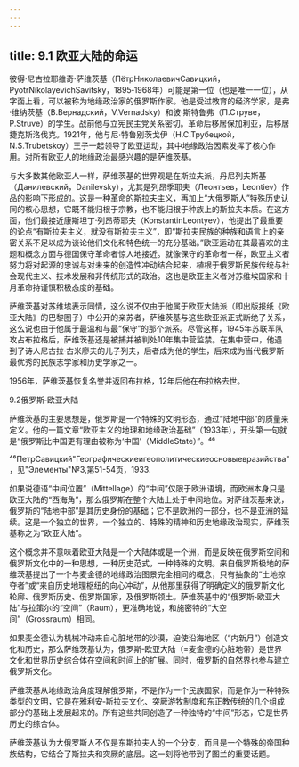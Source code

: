 ```yaml
---
---
---
```

title: 9.1 欧亚大陆的命运
---



彼得·尼古拉耶维奇·萨维茨基（ПётрНиколаевичСавицкий，PyotrNikolayevichSavitsky，1895‑1968年）可能是第一位（也是唯一一位），从字面上看，可以被称为地缘政治家的俄罗斯作家。他是受过教育的经济学家，是弗·维纳茨基（В.Вернадский，V.Vernadsky）和彼·斯特鲁弗（П.Струве，P.Struve）的学生。战前他与立宪民主党关系密切。革命后移居保加利亚，后移居捷克斯洛伐克。1921年，他与尼·特鲁别茨戈伊（Н.С.Трубецкой，N.S.Trubetskoy）王子一起领导了欧亚运动，其中地缘政治因素发挥了核心作用。对所有欧亚人的地缘政治最感兴趣的是萨维茨基。

与大多数其他欧亚人一样，萨维茨基的世界观是在斯拉夫派，丹尼列夫斯基（Данилевский，Danilevsky），尤其是列昂季耶夫（Леонтьев，Leontiev）作品的影响下形成的。这是一种革命的斯拉夫主义，再加上“大俄罗斯人”特殊历史认同的核心思想，它既不能归根于宗教，也不能归根于种族上的斯拉夫本质。在这方面，他们最接近康斯坦丁·列昂蒂耶夫（KonstantinLeontyev），他提出了最重要的论点“有斯拉夫主义，就没有斯拉夫主义”，即“斯拉夫民族的种族和语言上的亲密关系不足以成为谈论他们文化和特色统一的充分基础。”欧亚运动在其最喜欢的主题和概念方面与德国保守革命者惊人地接近。就像保守的革命者一样，欧亚主义者努力将对起源的忠诚与对未来的创造性冲动结合起来，植根于俄罗斯民族传统与社会现代主义、技术发展和非传统形式的政治。这也是欧亚主义者对苏维埃国家和十月革命持谨慎积极态度的基础。

萨维茨基对苏维埃表示同情，这么说不仅由于他属于欧亚大陆派（即出版报纸《欧亚大陆》的巴黎圈子）中公开的亲苏者，萨维茨基与这些欧亚派正式断绝了关系，这么说也由于他属于最温和与最“保守”的那个派系。尽管这样，1945年苏联军队攻占布拉格后，萨维茨基还是被捕并被判处10年集中营监禁。在集中营中，他遇到了诗人尼古拉·古米廖夫的儿子列夫，后者成为他的学生，后来成为当代俄罗斯最优秀的民族志学家和历史学家之一。

1956年，萨维茨基恢复名誉并返回布拉格，12年后他在布拉格去世。

9.2俄罗斯‑欧亚大陆

萨维茨基的主要思想是，俄罗斯是一个特殊的文明形态，通过“陆地中部”的质量来定义。他的一篇文章“欧亚主义的地理和地缘政治基础”（1933年），开头第一句就是“俄罗斯比中国更有理由被称为‘中国’（MiddleState）”。⁴⁶

⁴⁶ПетрСавицкий"Географическиеигеополитическиеосновыевразийства"，见"Элементы"№3,第51-54页，1933.

如果说德语“中间位置”（Mittellage）的“中间”仅限于欧洲语境，而欧洲本身只是欧亚大陆的“西海角”，那么俄罗斯在整个大陆上处于中间地位。对萨维茨基来说，俄罗斯的“陆地中部”是其历史身份的基础；它不是欧洲的一部分，也不是亚洲的延续。这是一个独立的世界，一个独立的、特殊的精神和历史地缘政治现实，萨维茨基称之为“欧亚大陆”。

这个概念并不意味着欧亚大陆是一个大陆体或是一个洲，而是反映在俄罗斯空间和俄罗斯文化中的一种思想，一种历史范式，一种特殊的文明。来自俄罗斯极地的萨维茨基提出了一个与麦金德的地缘政治图景完全相同的概念，只有抽象的“土地掠夺者”或“来自历史地理枢纽的向心冲动”，从他那里获得了明确定义的俄罗斯文化轮廓、俄罗斯历史、俄罗斯国家，及俄罗斯领土。萨维茨基中的“俄罗斯‑欧亚大陆”与拉策尔的“空间”（Raum），更准确地说，和施密特的“大空间”（Grossraum）相同。

如果麦金德认为机械冲动来自心脏地带的沙漠，迫使沿海地区（“内新月”）创造文化和历史，那么萨维茨基认为，俄罗斯‑欧亚大陆（=麦金德的心脏地带）是世界文化和世界历史综合体在空间和时间上的扩展。同时，俄罗斯的自然界也参与建立俄罗斯文化。

萨维茨基从地缘政治角度理解俄罗斯，不是作为一个民族国家，而是作为一种特殊类型的文明，它是在雅利安‑斯拉夫文化、突厥游牧制度和东正教传统的几个组成部分的基础上发展起来的。所有这些共同创造了一种独特的“中间”形态，它是世界历史的综合体。

萨维茨基认为大俄罗斯人不仅是东斯拉夫人的一个分支，而且是一个特殊的帝国种族结构，它结合了斯拉夫和突厥的底层。这一刻将他带到了图兰的重要话题。